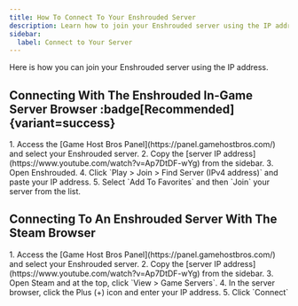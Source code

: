 ```yaml
---
title: How To Connect To Your Enshrouded Server
description: Learn how to join your Enshrouded server using the IP address.
sidebar:
  label: Connect to Your Server
---
```


Here is how you can join your Enshrouded server using the IP address.

## Connecting With The Enshrouded In-Game Server Browser :badge[Recommended]{variant=success}

<Steps>
1. Access the [Game Host Bros Panel](https://panel.gamehostbros.com/) and select your Enshrouded server.
2. Copy the [server IP address](https://www.youtube.com/watch?v=Ap7DtDF-wYg) from the sidebar.
3. Open Enshrouded.
4. Click `Play > Join > Find Server (IPv4 address)` and paste your IP address.
5. Select `Add To Favorites` and then `Join` your server from the list.
</Steps>

## Connecting To An Enshrouded Server With The Steam Browser

<Steps>
1. Access the [Game Host Bros Panel](https://panel.gamehostbros.com/) and select your Enshrouded server.
2. Copy the [server IP address](https://www.youtube.com/watch?v=Ap7DtDF-wYg) from the sidebar.
3. Open Steam and at the top, click `View > Game Servers`.
4. In the server browser, click the Plus (+) icon and enter your IP address.
5. Click `Connect`
</Steps>